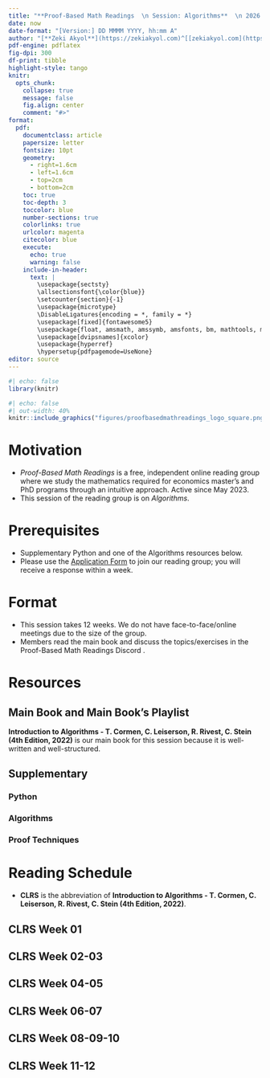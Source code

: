 ---
title: "**Proof-Based Math Readings  \n Session: Algorithms**  \n 2026 Summer"
date: now
date-format: "[Version:] DD MMMM YYYY, hh:mm A"
author: "[**Zeki Akyol**](https://zekiakyol.com)^[[zekiakyol.com](https://zekiakyol.com)]  \n Department of Economics  \n Istanbul Technical University  \n [Click here for the most recent version](https://github.com/zekiakyol/proof-based-math-readings)"
pdf-engine: pdflatex
fig-dpi: 300
df-print: tibble
highlight-style: tango
knitr:
  opts_chunk: 
    collapse: true
    message: false
    fig.align: center
    comment: "#>"
format:
  pdf: 
    documentclass: article
    papersize: letter
    fontsize: 10pt
    geometry: 
      - right=1.6cm
      - left=1.6cm
      - top=2cm
      - bottom=2cm
    toc: true
    toc-depth: 3
    toccolor: blue
    number-sections: true
    colorlinks: true
    urlcolor: magenta
    citecolor: blue
    execute:
      echo: true
      warning: false
    include-in-header: 
      text: |
        \usepackage{sectsty}
        \allsectionsfont{\color{blue}}
        \setcounter{section}{-1}
        \usepackage{microtype}
        \DisableLigatures{encoding = *, family = *}
        \usepackage[fixed]{fontawesome5}
        \usepackage{float, amsmath, amssymb, amsfonts, bm, mathtools, mathastext}
        \usepackage[dvipsnames]{xcolor}
        \usepackage{hyperref}
        \hypersetup{pdfpagemode=UseNone}
editor: source
---

```{r}
#| echo: false
library(knitr)
```

```{r}
#| echo: false
#| out-width: 40%
knitr::include_graphics("figures/proofbasedmathreadings_logo_square.png")
```

\newpage

# Motivation

- *Proof-Based Math Readings* is a free, independent online reading group where we study the mathematics required for economics master’s and PhD programs through an intuitive approach. Active since May 2023.
- This session of the reading group is on *Algorithms*.

# Prerequisites

- Supplementary Python and one of the Algorithms resources below.
- Please use the [\faLink Application Form](https://docs.google.com/forms/d/e/1FAIpQLSf3OxwYuAwiDXMVTCQ_x3FTtKnHmRRkl_SXlpdfqTDty06PxQ/viewform) to join our reading group; you will receive a response within a week.

# Format

- This session takes 12 weeks. We do not have face-to-face/online meetings due to the size of the group.
- Members read the main book and discuss the topics/exercises in the Proof-Based Math Readings Discord \faDiscord.

# Resources

## Main Book and Main Book's Playlist

**Introduction to Algorithms - T. Cormen, C. Leiserson, R. Rivest, C. Stein (4th Edition, 2022)** is our main book for this session because it is well-written and well-structured.

\begin{itemize}
  \item[\faBook] Introduction to Algorithms - T. Cormen, C. Leiserson, R. Rivest, C. Stein (4th Edition, 2022)
  \item[\faYoutube] \href{https://www.youtube.com/playlist?list=PLUl4u3cNGP63EdVPNLG3ToM6LaEUuStEY}{Introduction to Algorithms - T. Cormen, C. Leiserson, R. Rivest, C. Stein (4th Edition, 2022, Playlist)}
  \item[\faBook] \href{https://mitp-content-server.mit.edu/books/content/sectbyfn/books_pres_0/11599/e4-bugs.html}{Introduction to Algorithms - T. Cormen, C. Leiserson, R. Rivest, C. Stein (4th Edition, 2022, Errata)}
  \item[\faBook] \href{https://mitp-content-server.mit.edu/books/content/sectbyfn/books_pres_0/11599/selected-solutions.pdf}{Introduction to Algorithms - T. Cormen, C. Leiserson, R. Rivest, C. Stein (4th Edition, 2022, Selected Solutions)}
  \item[\faBook] \href{https://sites.math.rutgers.edu/~ajl213/CLRS/CLRS.html}{Introduction to Algorithms - T. Cormen, C. Leiserson, R. Rivest, C. Stein (3rd Edition, 2009, Solutions by M. Bodnar, A. Lohr)}
\end{itemize}

## Supplementary

### Python

\begin{itemize}
  \item[\faYoutube] \href{https://www.youtube.com/playlist?list=PLUl4u3cNGP62A-ynp6v6-LGBCzeH3VAQB}{Introduction to CS and Programming using Python - Ana Bell (2022)}
\end{itemize}

### Algorithms

\begin{itemize}
  \item[\faBook] Grokking Algorithms - Aditya Bhargava (2nd Edition, 2024) $\qquad\qquad \rightarrow$ Easier to read
  \item[\faBook] \href{https://www.adit.io/errata.html}{Grokking Algorithms - Aditya Bhargava (2nd Edition, 2024, Errata)}
  \item[\faBook] Data Structures and Algorithms in Python - M. T. Goodrich, R. Tamassia, M. H. Goldwasser (2013)
  \item[\faBook] \href{https://runestone.academy/ns/books/published/pythonds3/index.html}{Problem Solving with Algorithms and Data Structures using Python - B. Miller, D. Ranum, R. Yasinovskyy (3rd Edition, 2023)}
  \item[\faYoutube] \href{https://www.youtube.com/@gjenkinsedu/featured}{Problem Solving with Algorithms and Data Structures using Python - B. Miller, D. Ranum, R. Yasinovskyy (3rd Edition, 2023, Playlist by Gerry Jenkins)}
\end{itemize}

### Proof Techniques

\begin{itemize}
  \item[\faBook] \href{https://richardhammack.github.io/BookOfProof/}{Book of Proof - Richard Hammack (3.4 Edition, 2025)}
  \item[\faYoutube] \href{https://www.youtube.com/@jeremy9959/playlists?view=50&sort=dd&shelf_id=5}{Book of Proof - Richard Hammack (3.4 Edition, 2025, Playlist by Jeremy Teitelbaum)}
  \item[\faYoutube] \href{https://www.youtube.com/playlist?list=PLVMgvCDIRy1x00m7Oo9XzEkDDACeEK_m-}{Book of Proof - Richard Hammack (3.4 Edition, 2025, Playlist by Michael Penn)}
\end{itemize}

\newpage

# Reading Schedule

- **CLRS** is the abbreviation of **Introduction to Algorithms - T. Cormen, C. Leiserson, R. Rivest, C. Stein (4th Edition, 2022)**.

::: {.callout-tip icon=false}
## **\faBook CLRS \hfill Week 01 \faCalendar* **

\begin{itemize}
  \item[] Appendix A: Summations
  \item[] Appendix B: Sets, Etc.
  \item[] Appendix C: Counting and Probability
  \item[] Appendix D: Matrices
\end{itemize}
:::

::: {.callout-tip icon=false}
## **\faBook CLRS \hfill Week 02-03 \faCalendar* **

\begin{itemize}
  \item[] Chapter 1: The Role of Algorithms in Computing
  \item[] Chapter 2: Getting Started
  \item[] Chapter 3: Characterizing Running Times
\end{itemize}
:::

::: {.callout-tip icon=false}
## **\faBook CLRS \hfill Week 04-05 \faCalendar* **

\begin{itemize}
  \item[] Chapter 4: Divide-and-Conquer
  \item[] Chapter 5: Probabilistic Analysis and Randomized Algorithms
\end{itemize}
:::

::: {.callout-tip icon=false}
## **\faBook CLRS \hfill Week 06-07 \faCalendar* **

\begin{itemize}
  \item[] Chapter 6: Heapsort
  \item[] Chapter 7: Quicksort
  \item[] Chapter 8: Sorting in Linear Time
  \item[] Chapter 9: Medians and Order Statistics
\end{itemize}
:::

::: {.callout-tip icon=false}
## **\faBook CLRS \hfill Week 08-09-10 \faCalendar* **

\begin{itemize}
  \item[] Chapter 10: Elementary Data Structures 
  \item[] Chapter 11: Hash Tables
  \item[] Chapter 12: Binary Search Trees
  \item[] Chapter 13: Red-Black Trees  
\end{itemize}
:::

::: {.callout-tip icon=false}
## **\faBook CLRS \hfill Week 11-12 \faCalendar* **

\begin{itemize}
  \item[] Chapter 14: Dynamic Programming
  \item[] Chapter 15: Greedy Algorithms
\end{itemize}
:::

